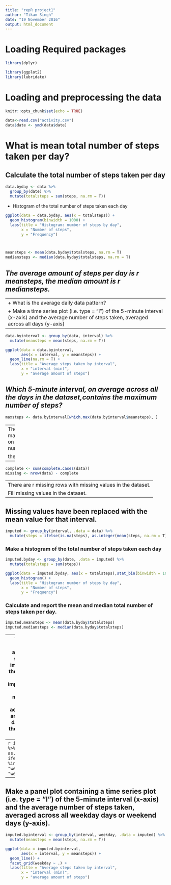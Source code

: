 ```yaml
---
title: "repR project1"
author: "Tikam Singh"
date: "19 November 2016"
output: html_document
---
```

# Loading Required packages
```r
library(dplyr)

library(ggplot2)
library(lubridate)
```


# Loading and preprocessing the data
```r
knitr::opts_chunk$set(echo = TRUE)

data<-read.csv("activity.csv")
data$date <- ymd(data$date)
```

# What is mean total number of steps taken per day?

## Calculate the total number of steps taken per day


```r
data.byday <- data %>% 
  group_by(date) %>%
  mutate(totalsteps = sum(steps, na.rm = T))
```

* Histogram of the total number of steps taken each day

```r
ggplot(data = data.byday, aes(x = totalsteps)) +
  geom_histogram(binwidth = 1000) +
  labs(title = "Histogram: number of steps by day",
       x = "Number of steps",
       y = "Frequency")



meansteps <- mean(data.byday$totalsteps, na.rm = T)
mediansteps <- median(data.byday$totalsteps, na.rm = T)
```

## *The average amount of steps per day is r meansteps, the median amount is r             mediansteps.*


---
+ What is the average daily data pattern?
+ Make a time series plot (i.e. type = "l") of the 5-minute interval (x-axis) and         the average number of steps taken, averaged across all days (y-axis)
---

```r
data.byinterval <- group_by(data, interval) %>% 
  mutate(meansteps = mean(steps, na.rm = T))

ggplot(data = data.byinterval, 
       aes(x = interval, y = meansteps)) +
  geom_line(na.rm = T) + 
  labs(title = "Average steps taken by interval",
       x = "interval (min)",
       y = "average amount of steps")
```


## *Which 5-minute interval, on average across all the days in the dataset,contains the maximum number of steps?*                


```r
maxsteps <- data.byinterval[which.max(data.byinterval$meansteps), ]
```
---
The r maxsteps$interval minute interval contains the maximum number of steps 
(r maxsteps$meansteps) on average across all the days.
Imputing missing values
Calculate and report the total number of missing values in the dataset (i.e.

the total number of rows with NAs)
---

```r
complete <- sum(complete.cases(data))
missing <- nrow(data) - complete
```
---
There are r missing rows with missing values in the dataset.
Fill missing values in the dataset.
---

## Missing values have been replaced with the mean value for that interval.
```r
imputed <- group_by(interval, .data = data) %>% 
  mutate(steps = ifelse(is.na(steps), as.integer(mean(steps, na.rm = T)), steps))
```
### Make a histogram of the total number of steps taken each day


```r
imputed.byday <- group_by(date, .data = imputed) %>%
  mutate(totalsteps = sum(steps))

ggplot(data = imputed.byday, aes(x = totalsteps),stat_bin(binwidth = 1000)) +
  geom_histogram() +
  labs(title = "Histogram: number of steps by day",
       x = "Number of steps",
       y = "Frequency")
```

### Calculate and report the mean and median total number of steps taken per day.
```r
imputed.meansteps <- mean(data.byday$totalsteps)
imputed.mediansteps <- median(data.byday$totalsteps)
```
---
With the missing values filled, the average amount of steps per day is r imputed.meansteps, the median amount is r imputed.mediansteps.
In contrast when missing values are not taken into account the average amount of steps per day is r meansteps, the median amount is r mediansteps.

Are there differences in data patterns between weekdays and weekends?
Create a new factor variable in the dataset with two levels -- "weekday" and "weekend" indicating whether a given date is a weekday or weekend day.
---
```r
imputed <- imputed %>% 
  mutate(weekday = as.factor(
    ifelse(wday(date) %in% c(1,7), "weekend", "weekday"))) 
```
---
Make a panel plot containing a time series plot (i.e. type = "l") of the 5-minute interval (x-axis) and the average number of steps taken, averaged across all weekday days or weekend days (y-axis).
---


```r
imputed.byinterval <- group_by(interval, weekday, .data = imputed) %>% 
  mutate(meansteps = mean(steps, na.rm = T))

ggplot(data = imputed.byinterval, 
       aes(x = interval, y = meansteps)) +
  geom_line() + 
  facet_grid(weekday ~ .) +
  labs(title = "Average steps taken by interval",
       x = "interval (min)",
       y = "average amount of steps") 

```

